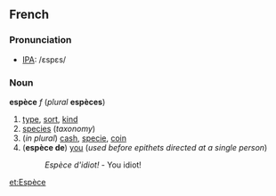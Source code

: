 ==French==
===Pronunciation===
*[[IPA]]: /ɛspɛs/

===Noun===
'''espèce''' ''f'' (''plural'' '''espèces''')

#[[type]], [[sort]], [[kind]]
#[[species]] (''taxonomy'')
#(''in plural'') [[cash]], [[specie]], [[coin]]
#('''espèce de''') [[you]] (''used before epithets directed at a single person'')
#:''Espèce d'idiot!'' - You idiot!

[[et:Espèce]]
